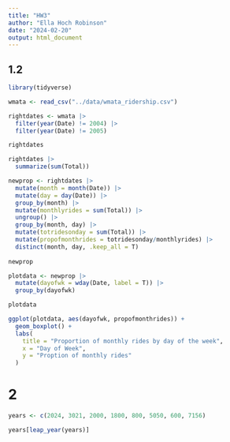```yaml
---
title: "HW3"
author: "Ella Hoch Robinson"
date: "2024-02-20"
output: html_document
---
```


## 1.2

```r
library(tidyverse)

```

```r
wmata <- read_csv("../data/wmata_ridership.csv")
```

```r
rightdates <- wmata |> 
  filter(year(Date) != 2004) |> 
  filter(year(Date) != 2005)

rightdates
```

```r
rightdates |> 
  summarize(sum(Total))
```


```r
newprop <- rightdates |> 
  mutate(month = month(Date)) |> 
  mutate(day = day(Date)) |> 
  group_by(month) |> 
  mutate(monthlyrides = sum(Total)) |> 
  ungroup() |> 
  group_by(month, day) |> 
  mutate(totridesonday = sum(Total)) |> 
  mutate(propofmonthrides = totridesonday/monthlyrides) |> 
  distinct(month, day, .keep_all = T)
  
newprop
```

```r
plotdata <- newprop |> 
  mutate(dayofwk = wday(Date, label = T)) |> 
  group_by(dayofwk)

plotdata
```

```r
ggplot(plotdata, aes(dayofwk, propofmonthrides)) +
  geom_boxplot() +
  labs(
    title = "Proportion of monthly rides by day of the week",
    x = "Day of Week",
    y = "Proption of monthly rides"
  )
```

# 2

```r
years <- c(2024, 3021, 2000, 1800, 800, 5050, 600, 7156)

years[leap_year(years)]
```

